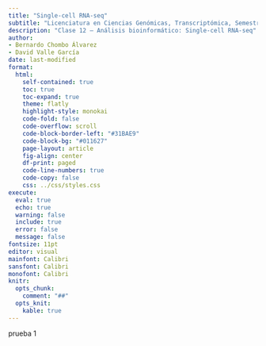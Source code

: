 ```yaml
---
title: "Single-cell RNA-seq"
subtitle: "Licenciatura en Ciencias Genómicas, Transcriptómica, Semestre 2025-2"
description: "Clase 12 – Análisis bioinformático: Single-cell RNA-seq"
author:
- Bernardo Chombo Álvarez
- David Valle García
date: last-modified
format:
  html:
    self-contained: true
    toc: true
    toc-expand: true
    theme: flatly
    highlight-style: monokai
    code-fold: false
    code-overflow: scroll
    code-block-border-left: "#31BAE9"
    code-block-bg: "#011627"
    page-layout: article
    fig-align: center
    df-print: paged
    code-line-numbers: true
    code-copy: false
    css: ../css/styles.css
execute: 
  eval: true
  echo: true
  warning: false
  include: true
  error: false
  message: false
fontsize: 11pt
editor: visual
mainfont: Calibri
sansfont: Calibri
monofont: Calibri
knitr:
  opts_chunk:
    comment: "##"
  opts_knit:
    kable: true
---
```


prueba 1
